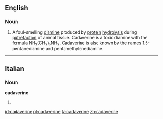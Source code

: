 ==English==

===Noun===
{{en-noun|s|-}}
{{wikipedia}}

# A foul-smelling [[diamine]] produced by [[protein]] [[hydrolysis]] during [[putrefaction]] of animal tissue. Cadaverine is a toxic diamine with the formula NH<sub>2</sub>(CH<sub>2</sub>)<sub>5</sub>NH<sub>2</sub>. Cadaverine is also known by the names 1,5-pentanediamine and pentamethylenediamine.

----

==Italian==

===Noun===
'''cadaverine''' {{f}}

# {{plural of|[[cadaverina ]]|lang=it}}

[[id:cadaverine]]
[[pl:cadaverine]]
[[ta:cadaverine]]
[[zh:cadaverine]]